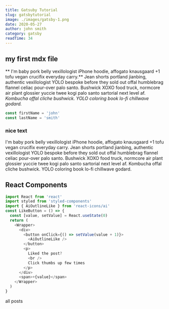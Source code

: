```yaml
---
title: Gatsuby Tutorial
slug: gatsbytutorial
image: ./images/gatsby-1.png
date: 2020-05-27
author: john smith
category: gatsby
readTime: 34
---
```



## my first mdx file

** I'm baby pork belly vexillologist iPhone hoodie, affogato knausgaard +1 tofu vegan crucifix everyday carry.** Jean shorts portland jianbing, authentic vexillologist YOLO bespoke before they sold out offal humblebrag flannel celiac pour-over palo santo. Bushwick XOXO food truck, normcore air plant glossier yuccie twee kogi palo santo sartorial next level af. _Kombucha offal cliche bushwick. YOLO coloring book lo-fi chillwave godard._

<div className="code">

```js
const firstName = 'john'
const lastName = 'smith'
```

</div>

<div className="nice-text">
  <h3>nice text</h3>
  <FiInfo className="nice-text-icon" />
  I'm baby pork belly vexillologist iPhone hoodie, affogato knausgaard +1 tofu
  vegan crucifix everyday carry. Jean shorts portland jianbing, authentic
  vexillologist YOLO bespoke before they sold out offal humblebrag flannel
  celiac pour-over palo santo. Bushwick XOXO food truck, normcore air plant
  glossier yuccie twee kogi palo santo sartorial next level af. Kombucha offal
  cliche bushwick. YOLO coloring book lo-fi chillwave godard.
</div>

<h2>React Components</h2>

<Counter />

```js
import React from 'react'
import styled from 'styled-components'
import { AiOutlineLike } from 'react-icons/ai'
const LikeButton = () => {
  const [value, setValue] = React.useState(0)
  return (
    <Wrapper>
      <div>
        <button onClick={() => setValue(value + 1)}>
          <AiOutlineLike />
        </button>
        <p>
          Liked the post?
          <br />
          Click thumbs up few times
        </p>
      </div>
      <span>+{value}</span>
    </Wrapper>
  )
}
```

<LikeButton />

<Link to="/posts" className="btn center-btn">
  all posts
</Link>
